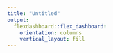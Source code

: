 ```yaml
---
title: "Untitled"
output: 
  flexdashboard::flex_dashboard:
    orientation: columns
    vertical_layout: fill
---
```

```r
```


